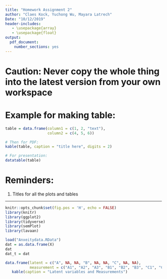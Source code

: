 ```yaml
---
title: "Homework Assignment 2"
author: "Claes Kock, Yuchong Wu, Mayara Latrech"
Date: "10/12/2019"
header-includes:
   - \usepackage{array}
   - \usepackage{float}
output:
  pdf_document:
    number_sections: yes
---
```


# Caution: Never copy the whole thing into the latest version from your own workspace

# Example for making table:

```r
table = data.frame(column1 = c(1, 2, "text"), 
                   column2 = c(4, 5, 6))

# Then for PDF:
kable(table, caption = "title here", digits = 2)

# For presentation:
datatable(table)
```

# Reminders:

1. Titles for all the plots and tables

***

\newpage

\tableofcontents

\newpage

```r
knitr::opts_chunk$set(fig.pos = 'H', echo = FALSE)
library(knitr)
library(ggplot2)
library(tidyverse)
library(semPlot)
library(lavaan)
```

```r
load("Anxeitydata.RData")
dat = as.data.frame(X)
dat
dat_t = dat 
```



```r
data.frame(latent = c("A", NA, NA, "B", NA, NA, "C", NA, NA),
           measurement = c("A1", "A2", "A3", "B1", "B2", "B3", "C1", "C2", "C3")) %>% 
   kable(caption = "Latent variables and Measurements")
```


